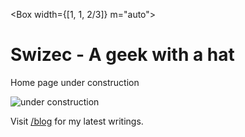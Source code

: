 
<Box width={[1, 1, 2/3]} m="auto">

# Swizec - A geek with a hat

Home page under construction

![under construction](giphy:under_construction)

Visit [/blog](/blog) for my latest writings.

</Box>
